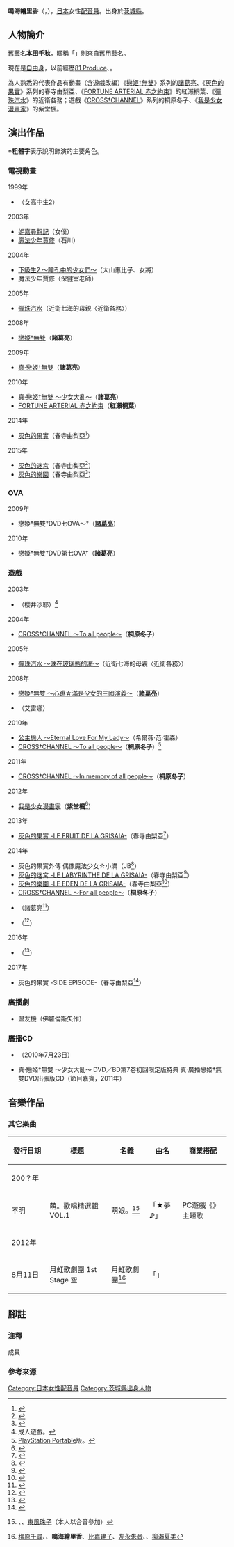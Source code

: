 {{multiple issues|
{{Notability Unreferenced|time=2016-08-23T15:55:33+00:00}}
{{Primarysources|time=2016-08-23T15:55:33+00:00}}
}}
{{noteTA|G1=Anime}}
{{配音員
|姓名= 鳴海繪里香
|圖片= 
|尺寸= 
|替代= 
|簡介= 
|本名= 
|外文名= 鳴海 エリカ
|外文= ja
|羅馬拼音= 
|英文名= 
|暱稱= {{lang|ja|ちありん}}
|藝名= 
|國籍= 
|籍貫= 
|出生地= 
|出身地= {{JPN}}[[茨城縣|茨城縣]]
|死歿地= 
|出生名= 
|生年= 1972
|生月= 9
|生日= 2
|歿年= 
|歿月= 
|歿日= 
|血型= 
|配演語言= 
|教育程度= 
|母校= 
|所屬= [[自由職業|自由職業]]
|宗教信仰= 
|配偶= 
|活躍年代= 
|出道作= 
|代表作= '''動畫'''<br />[[諸葛亮|諸葛亮]]（[[戀姬†無雙|戀姬†無雙]]系列）<br />近衛各務（[[彈珠汽水_(遊戲)|彈珠汽水]]）<br />春寺由梨亞（[[灰色的果實|灰色的果實]]系列）<br />紅瀨桐葉（[[FORTUNE_ARTERIAL|FORTUNE ARTERIAL 赤之約束]]）<hr />'''遊戲'''<br />桐原冬子<br />（[[CROSS†CHANNEL|CROSS†CHANNEL]]系列）<br />紫堂楓（[[我是少女漫畫家|我是少女漫畫家]]）
|網站= 
|其他= 
|module= {{Japanese|embed=yes|鳴海 エリカ|なるみ えりか|Narumi Erika}}
}}
'''鳴海繪里香'''（{{lang-ja|鳴海 エリカ}}，{{bd|1972年|9月2日||}}），[[日本|日本]]女性[[配音員|配音員]]。出身於[[茨城縣|茨城縣]]。

== 人物簡介 ==
舊藝名'''本田千秋'''，暱稱「{{lang|ja|ちありん}}」則來自舊用藝名。

現在是[[自由職業|自由身]]，以前經歷[[81_Produce|81 Produce]]、{{link-ja|Aslead Company|アズリードカンパニー}}。

為人熟悉的代表作品有動畫（含遊戲改編）《[[戀姬†無雙|戀姬†無雙]]》系列的[[諸葛亮|諸葛亮]]、《[[灰色的果實|灰色的果實]]》系列的春寺由梨亞、《[[FORTUNE_ARTERIAL|FORTUNE ARTERIAL 赤之約束]]》的紅瀨桐葉、《[[彈珠汽水_(遊戲)|彈珠汽水]]》的近衛各務；遊戲《[[CROSS†CHANNEL|CROSS†CHANNEL]]》系列的桐原冬子、《[[我是少女漫畫家|我是少女漫畫家]]》的紫堂楓。

== 演出作品 ==
※'''粗體字'''表示說明飾演的主要角色。
=== 電視動畫 ===
; 1999年
* {{link-ja|快感指令|快感・フレーズ}}（女高中生2）
; 2003年
* [[妮嘉尋親記|妮嘉尋親記]]（女僕）
* [[魔法少年賈修|魔法少年賈修]]（石川）
; 2004年
* [[下級生2|下級生2 ～瞳孔中的少女們～]]（大山惠比子、女將）
* 魔法少年賈修（保健室老師）
; 2005年
* [[彈珠汽水_(遊戲)|彈珠汽水]]（近衛七海的母親〈近衛各務〉）
; 2008年
* [[戀姬†無雙|戀姬†無雙]]（'''諸葛亮'''）
; 2009年
* [[戀姬†無雙|真·戀姬†無雙]]（'''諸葛亮'''）
; 2010年
* [[戀姬†無雙|真·戀姬†無雙 ～少女大亂～]]（'''諸葛亮'''）
* [[FORTUNE_ARTERIAL|FORTUNE ARTERIAL 赤之約束]]（'''紅瀨桐葉'''）
; 2014年
* [[灰色的果實|灰色的果實]]（春寺由梨亞<ref>{{Cite web|publisher=電視動畫『灰色的果實』公式官網|url=http://www.grisaia-anime.com/staffcast/index.html|title=製作人員&配音員|accessdate=2016-08-23|language=ja|archive-date=2014-08-08|archive-url=https://web.archive.org/web/20140808060306/http://www.grisaia-anime.com/staffcast/index.html|dead-url=no}}</ref>）
; 2015年
* [[灰色的迷宮|灰色的迷宮]]（春寺由梨亞<ref>{{Cite web|work=電視動畫『灰色的迷宮』公式官網|url=http://www.grisaia-anime.com/#sec_in2|title=配音員|accessdate=2016-08-23|language=ja|archive-date=2015-03-27|archive-url=https://web.archive.org/web/20150327104423/http://www.grisaia-anime.com/#sec_in2|dead-url=no}}</ref>）
* [[灰色的樂園|灰色的樂園]]（春寺由梨亞<ref>{{Cite web|work=電視動畫『灰色的樂園』公式官網|url=http://www.grisaia-anime.com/staffcast/index.html|title=製作人員&配音員|accessdate=2016-08-23|language=ja|archive-date=2014-08-08|archive-url=https://web.archive.org/web/20140808060306/http://www.grisaia-anime.com/staffcast/index.html|dead-url=no}}</ref>）

=== OVA ===
; 2009年
* 戀姬†無雙†{{lang|ja|はわわっ}}DVD七{{lang|ja|巻は}}OVA{{lang|ja|すぺしゃるですよ}}～†（'''[[諸葛亮|諸葛亮]]'''）
; 2010年
* 戀姬†無雙†{{lang|ja|はにゃ}}DVD第七{{lang|ja|巻は}}OVA{{lang|ja|すぺしゃるなのだ}}†（'''諸葛亮'''）

=== 遊戲 ===
; 2003年
* {{lang|ja|おめがねティーチャー}}（櫻井沙耶）<ref group="注">成人遊戲。</ref>
; 2004年
* [[CROSS†CHANNEL|CROSS†CHANNEL ～To all people～]]（'''桐原冬子'''）
; 2005年
* [[彈珠汽水_(遊戲)|彈珠汽水 ～映在玻璃瓶的海～]]（近衛七海的母親〈近衛各務〉）
; 2008年
* [[戀姬†無雙|戀姬†無雙 ～心跳☆滿是少女的三國演義～]]（'''[[諸葛亮|諸葛亮]]'''）
* {{link-ja|Scarlett ～日常的境界線～|Scarlett}}（艾雷娜）
; 2010年
* [[公主戀人|公主戀人 ～Eternal Love For My Lady～]]（希爾薇·范·霍森）
* [[CROSS†CHANNEL|CROSS†CHANNEL ～To all people～]]（'''桐原冬子'''）<ref group="注">[[PlayStation_Portable|PlayStation Portable]]版。</ref>
; 2011年
* [[CROSS†CHANNEL|CROSS†CHANNEL ～In memory of all people～]]（'''桐原冬子'''）
; 2012年
* [[我是少女漫畫家|我是少女漫畫家]]（'''紫堂楓'''<ref>{{Cite web|date=|url=http://www.giza10.com/soft/manga/info.html|title=商品情報|publisher=Giza10|accessdate=2016-08-23|language=ja|archive-url=https://web.archive.org/web/20111118222418/http://www.giza10.com/soft/manga/info.html|archive-date=2011-11-18|dead-url=yes}}</ref>）
; 2013年
* [[灰色的果實|灰色的果實 -LE FRUIT DE LA GRISAIA-]]（春寺由梨亞<ref>{{Cite web|publisher=PROTOTYPE『灰色的果實 -LE FRUIT DE LA GRISAIA-』|title=登場人物|url=http://www.prot.co.jp/psp/gurisaia/index.html|accessdate=2016-08-23|language=ja|archive-date=2020-11-26|archive-url=https://web.archive.org/web/20201126032426/https://prot.co.jp/psp/gurisaia/index.html|dead-url=no}}</ref>）
; 2014年
* 灰色的果實外傳 偶像魔法少女☆小滿（JB<ref>{{Cite web|publisher=灰色的果實外傳 偶像魔法少女☆小滿|title=登場人物|url=http://frontwing.jp/general_product/mgm/character/03_other.html|accessdate=2016-08-23|language=ja|archive-date=2014-11-12|archive-url=https://web.archive.org/web/20141112162517/http://frontwing.jp/general_product/mgm/character/03_other.html|dead-url=no}}</ref>）
* [[灰色的迷宮|灰色的迷宮 -LE LABYRINTHE DE LA GRISAIA-]]（春寺由梨亞<ref>{{Cite web|publisher=PROTOTYPE『灰色的迷宮 -LE LABYRINTHE DE LA GRISAIA-』|title=登場人物|url=http://www.prot.co.jp/psv/grisaia_m/character.html|accessdate=2016-08-23|language=ja|archive-date=2014-10-24|archive-url=https://web.archive.org/web/20141024080942/http://www.prot.co.jp/psv/grisaia_m/character.html|dead-url=no}}</ref>）
* [[灰色的樂園|灰色的樂園 -LE EDEN DE LA GRISAIA-]]（春寺由梨亞<ref>{{Cite web|work=PROTOTYPE『灰色的樂園 -LE EDEN DE LA GRISAIA-』|title=登場人物|url=http://www.prot.co.jp/psv/grisaia_r/character.html|accessdate=2016-08-23|language=ja|archive-date=2014-12-27|archive-url=https://web.archive.org/web/20141227173316/http://www.prot.co.jp/psv/grisaia_r/character.html|dead-url=no}}</ref>）
* [[CROSS†CHANNEL|CROSS†CHANNEL ～For all people～]]（'''桐原冬子'''）
* {{link-ja|戀姬†演武|真・恋姫†夢想 〜乙女対戦★三国志演義〜}}（諸葛亮<ref>{{Cite web|publisher=戀姬†演武|url=http://koihime-ac.jp/character/shoku5.html|title=登場人物|accessdate=2016-08-23|language=ja|archive-date=2018-03-22|archive-url=https://web.archive.org/web/20180322021600/http://koihime-ac.jp/character/shoku5.html|dead-url=no}}</ref>）
* {{link-ja|和姐姐談戀愛！＋PLUS|もっと 姉、ちゃんとしようよっ!}}（{{lang|ja|クローディア·ギグス}}<ref>{{Cite web|publisher=和姐姐談戀愛！＋PLUS|2=|url=http://www.netrevo.net/products/aneplus/character/kuro.html|title=登場人物|accessdate=2016-08-23|language=ja|archive-date=2016-10-25|archive-url=https://web.archive.org/web/20161025021331/http://www.netrevo.net/products/aneplus/character/kuro.html|dead-url=no}}</ref>）
; 2016年
* {{link-ja|遙遠的未來|果つることなき未来ヨリ}}（{{lang|ja|ナナオ·フェティ}}<ref>{{Cite web|work=PS Vita 遙遠的未來|url=http://www.prot.co.jp/psv/hatsumira/character2.html|title=登場人物|accessdate=2016-12-01|language=ja|archive-url=https://web.archive.org/web/20161202040439/http://www.prot.co.jp/psv/hatsumira/character2.html|archive-date=2016-12-02|dead-url=yes}}</ref>）
; 2017年
* 灰色的果實 -SIDE EPISODE-（春寺由梨亞<ref>{{Cite web|publisher=PROTOTYPE『灰色的果實 -SIDE EPISODE-』|url=http://www.prot.co.jp/psv/griside/character.html|title=登場人物|accessdate=2017-06-09|language=ja|archive-date=2017-06-25|archive-url=https://web.archive.org/web/20170625054338/http://www.prot.co.jp/psv/griside/character.html|dead-url=no}}</ref>）

=== 廣播劇 ===
* 盟友機{{lang|ja|バディオーン}}（佛羅倫斯矢作）

=== 廣播CD ===
* {{link-ja|真·戀姬†無雙 ～○△×○△×○△×的事～#廣播CD|真・ラジオ恋姫†無双 〜○△×○△×○△×のこと〜#ラジオCD|真·戀姬†無雙 再編輯版 Vol.02}}（2010年7月23日）
* 真·戀姬†無雙 ～少女大亂～ DVD／BD第7卷初回限定版特典 真·廣播戀姬†無雙DVD出張版CD（節目嘉賓，2011年）

== 音樂作品 ==
=== 其它樂曲 ===
{|class="wikitable" style="font-size:small" 
!style="width:4.5em"|發行日期!!標題!!名義!!曲名!!商業搭配
|-
!colspan="5"|200？年
|-
|不明
|萌。歌唱精選輯VOL.1
|萌娘。<ref group="成員" name="成員1">{{link-ja|金田真優瑠|金田まひる}}、{{link-ja|兒玉蔥每|児玉さとみ}}、[[東風珠子|東風珠子]]（本人以合音參加）</ref>
|「{{lang|ja|ちっちゃなおっぱい}}★夢{{lang|ja|いっぱい}}♪」
|PC遊戲《{{lang|ja|{{link-ja|つるぺた★はにゃぁん|つるぺた★はにゃぁん}}}}》主題歌
|-
!colspan="5"|2012年
|-
|8月11日
|月虹歌劇團 1st Stage 空
|月虹歌劇團<ref group="成員" name="成員2">[[梅原千尋|梅原千尋]]、{{link-ja|春日安|春日アン|加澄桃}}、'''鳴海繪里香'''、[[比嘉建子|比嘉建子]]、[[友永朱音|友永朱音]]、{{link-ja|廣田詩夢|廣田詩夢}}、[[柳瀨夏美|柳瀨夏美]]</ref>
|「」
| 
|}

== 腳註 ==
=== 注釋 ===
{{reflist|group="注"}}
; 成員
{{reflist|group="成員"}}

=== 參考來源 ===
{{reflist}}

{{DEFAULTSORT:Narumi Erika}}
[[Category:日本女性配音員|Category:日本女性配音員]]
[[Category:茨城縣出身人物|Category:茨城縣出身人物]]